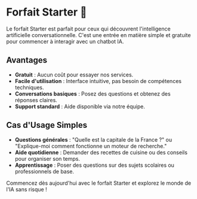 # Forfait Starter 🌱

Le forfait Starter est parfait pour ceux qui découvrent l'intelligence artificielle conversationnelle. C'est une entrée en matière simple et gratuite pour commencer à interagir avec un chatbot IA.

## Avantages

- **Gratuit** : Aucun coût pour essayer nos services.
- **Facile d'utilisation** : Interface intuitive, pas besoin de compétences techniques.
- **Conversations basiques** : Posez des questions et obtenez des réponses claires.
- **Support standard** : Aide disponible via notre équipe.

## Cas d'Usage Simples

- **Questions générales** : "Quelle est la capitale de la France ?" ou "Explique-moi comment fonctionne un moteur de recherche."
- **Aide quotidienne** : Demander des recettes de cuisine ou des conseils pour organiser son temps.
- **Apprentissage** : Poser des questions sur des sujets scolaires ou professionnels de base.

Commencez dès aujourd'hui avec le forfait Starter et explorez le monde de l'IA sans risque !